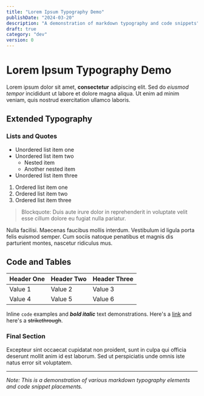 ```yaml
---
title: "Lorem Ipsum Typography Demo"
publishDate: "2024-03-20"
description: "A demonstration of markdown typography and code snippets"
draft: true
category: "dev"
version: 0
---
```



# Lorem Ipsum Typography Demo

Lorem ipsum dolor sit amet, **consectetur** adipiscing elit. Sed do *eiusmod tempor* incididunt ut labore et dolore magna aliqua. Ut enim ad minim veniam, quis nostrud exercitation ullamco laboris.

<CodeSnippet file="dev/helloworld.ts" />
<Example component="__example_1__" />

## Extended Typography

### Lists and Quotes

- Unordered list item one
- Unordered list item two
  - Nested item
  - Another nested item
- Unordered list item three

1. Ordered list item one
2. Ordered list item two
3. Ordered list item three

> Blockquote: Duis aute irure dolor in reprehenderit in voluptate velit esse cillum dolore eu fugiat nulla pariatur.

Nulla facilisi. Maecenas faucibus mollis interdum. Vestibulum id ligula porta felis euismod semper. Cum sociis natoque penatibus et magnis dis parturient montes, nascetur ridiculus mus.

<CodeSnippet file="dev/helloworld.ts" />
<Example component="__example_2__" />

## Code and Tables

| Header One | Header Two | Header Three |
|------------|------------|--------------|
| Value 1    | Value 2    | Value 3      |
| Value 4    | Value 5    | Value 6      |

Inline `code` examples and ***bold italic*** text demonstrations. Here's a [link](#) and here's a ~~strikethrough~~.

<CodeSnippet file="dev/helloworld.ts" />
<Example component="__example_3__" />

### Final Section

Excepteur sint occaecat cupidatat non proident, sunt in culpa qui officia deserunt mollit anim id est laborum. Sed ut perspiciatis unde omnis iste natus error sit voluptatem.

---

*Note: This is a demonstration of various markdown typography elements and code snippet placements.*
